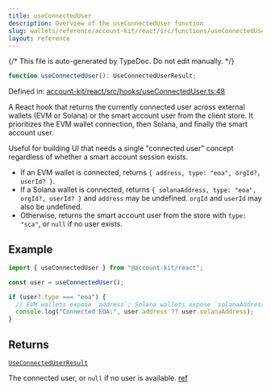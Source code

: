 ```yaml
---
title: useConnectedUser
description: Overview of the useConnectedUser function
slug: wallets/reference/account-kit/react/src/functions/useConnectedUser
layout: reference
---
```


{/* This file is auto-generated by TypeDoc. Do not edit manually. */}

```ts
function useConnectedUser(): UseConnectedUserResult;
```

Defined in: [account-kit/react/src/hooks/useConnectedUser.ts:48](https://github.com/alchemyplatform/aa-sdk/blob/08ef11b1fc98663df6a97fa93722c7f14b33f1cc/account-kit/react/src/hooks/useConnectedUser.ts#L48)

A React hook that returns the currently connected user across external wallets (EVM or Solana)
or the smart account user from the client store. It prioritizes the EVM wallet connection, then
Solana, and finally the smart account user.

Useful for building UI that needs a single "connected user" concept regardless of whether a
smart account session exists.

- If an EVM wallet is connected, returns `{ address, type: "eoa", orgId?, userId? }`.
- If a Solana wallet is connected, returns `{ solanaAddress, type: "eoa", orgId?, userId? }` and
  `address` may be undefined. `orgId` and `userId` may also be undefined.
- Otherwise, returns the smart account user from the store with `type: "sca"`, or `null` if no
  user exists.

## Example

```ts twoslash
import { useConnectedUser } from "@account-kit/react";

const user = useConnectedUser();

if (user?.type === "eoa") {
  // EVM wallets expose `address`; Solana wallets expose `solanaAddress`.
  console.log("Connected EOA:", user.address ?? user.solanaAddress);
}
```

## Returns

[`UseConnectedUserResult`](../type-aliases/UseConnectedUserResult.mdx)

The connected user, or `null` if no user is available. [ref](https://github.com/alchemyplatform/aa-sdk/blob/main/account-kit/react/src/hooks/useConnectedUser.ts)
